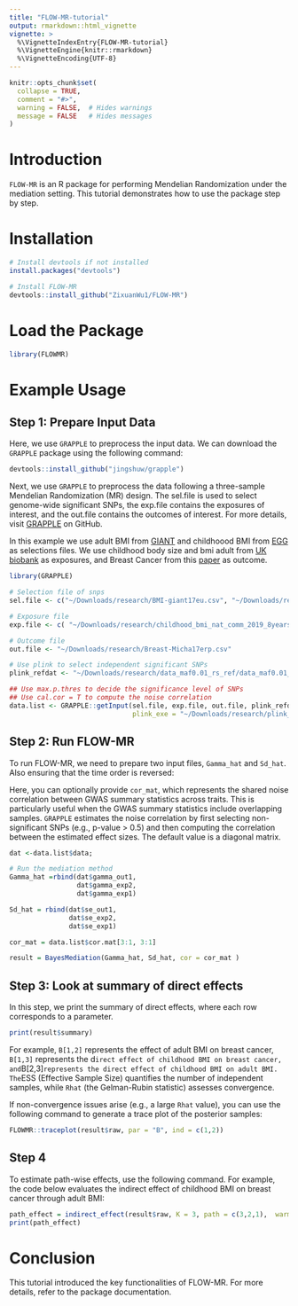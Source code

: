 ```yaml
---
title: "FLOW-MR-tutorial"
output: rmarkdown::html_vignette
vignette: >
  %\VignetteIndexEntry{FLOW-MR-tutorial}
  %\VignetteEngine{knitr::rmarkdown}
  %\VignetteEncoding{UTF-8}
---
```


```r
knitr::opts_chunk$set(
  collapse = TRUE,
  comment = "#>",
  warning = FALSE,  # Hides warnings
  message = FALSE   # Hides messages
)
```

# Introduction

`FLOW-MR` is an R package for performing Mendelian Randomization under the mediation setting. This tutorial demonstrates how to use the package step by step.


# Installation

```r
# Install devtools if not installed
install.packages("devtools")

# Install FLOW-MR
devtools::install_github("ZixuanWu1/FLOW-MR")

```

# Load the Package

```r
library(FLOWMR)
```

# Example Usage


## Step 1: Prepare Input Data

Here, we use `GRAPPLE` to preprocess the input data. We can download the `GRAPPLE` package using the following command:

```r
devtools::install_github("jingshuw/grapple")
```


Next, we use `GRAPPLE` to preprocess the data following a three-sample Mendelian Randomization (MR) design. The sel.file is used to select genome-wide significant SNPs, the exp.file contains the exposures of interest, and the out.file contains the outcomes of interest. For more details, visit [GRAPPLE](https://github.com/jingshuw/GRAPPLE) on GitHub.

In this example we use adult BMI from [GIANT](https://portals.broadinstitute.org/collaboration/giant/index.php/GIANT_consortium_data_files) and childhoood BMI from [EGG](http://egg-consortium.org) as selections files. We use childhood body size and bmi adult from [UK biobank](https://www.nealelab.is/uk-biobank) as exposures, and Breast Cancer from this [paper](https://pubmed.ncbi.nlm.nih.gov/29059683) as outcome. 


```r
library(GRAPPLE)

# Selection file of snps
sel.file <- c("~/Downloads/research/BMI-giant17eu.csv", "~/Downloads/research/bmi_child_egg.csv" )

# Exposure file
exp.file <- c( "~/Downloads/research/childhood_bmi_nat_comm_2019_8years","~/Downloads/research/BMI_adult.csv" )

# Outcome file
out.file <- "~/Downloads/research/Breast-Micha17erp.csv"

# Use plink to select independent significant SNPs
plink_refdat <- "~/Downloads/research/data_maf0.01_rs_ref/data_maf0.01_rs_ref"

## Use max.p.thres to decide the significance level of SNPs
## Use cal.cor = T to compute the noise correlation
data.list <- GRAPPLE::getInput(sel.file, exp.file, out.file, plink_refdat, max.p.thres =0.01,
                               plink_exe = "~/Downloads/research/plink_mac_20210606/plink", cal.cor = T)
```

## Step 2: Run FLOW-MR

To run FLOW-MR, we need to prepare two input files, `Gamma_hat` and `Sd_hat`. Also ensuring that the time order is reversed:


Here, you can optionally provide `cor_mat`, which represents the shared noise correlation between GWAS summary statistics across traits. This is particularly useful when the GWAS summary statistics include overlapping samples. `GRAPPLE` estimates the noise correlation by first selecting non-significant SNPs (e.g., p-value > 0.5) and then computing the correlation between the estimated effect sizes. The default value is a diagonal matrix.

```r
dat <-data.list$data;

# Run the mediation method
Gamma_hat =rbind(dat$gamma_out1, 
                 dat$gamma_exp2,
                 dat$gamma_exp1)

Sd_hat = rbind(dat$se_out1, 
               dat$se_exp2,
               dat$se_exp1)

cor_mat = data.list$cor.mat[3:1, 3:1]

result = BayesMediation(Gamma_hat, Sd_hat, cor = cor_mat )
```



## Step 3: Look at summary of direct effects

In this step, we print the summary of direct effects, where each row corresponds to a parameter.


```r
print(result$summary)
```

For example, `B[1,2]` represents the effect of adult BMI on breast cancer, `B[1,3]` represents the d`irect effect of childhood BMI on breast cancer, and  `B[2,3]` represents the direct effect of childhood BMI on adult BMI. The `ESS (Effective Sample Size) quantifies the number of independent samples, while `Rhat` (the Gelman-Rubin statistic) assesses convergence.

If non-convergence issues arise (e.g., a large `Rhat` value), you can use the following command to generate a trace plot of the posterior samples:

```r
FLOWMR::traceplot(result$raw, par = "B", ind = c(1,2))
```

## Step 4

To estimate path-wise effects, use the following command. For example, the code below evaluates the indirect effect of childhood BMI on breast cancer through adult BMI:

```r
path_effect = indirect_effect(result$raw, K = 3, path = c(3,2,1),  warmup = 3000)
print(path_effect)
```

# Conclusion

This tutorial introduced the key functionalities of FLOW-MR. For more details, refer to the package documentation.
